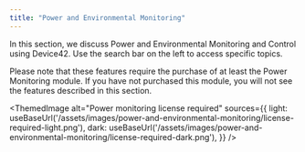 ```yaml
---
title: "Power and Environmental Monitoring"
---
```



In this section, we discuss Power and Environmental Monitoring and Control using Device42. Use the search bar on the left to access specific topics.

Please note that these features require the purchase of at least the Power Monitoring module. If you have not purchased this module, you will not see the features described in this section.

<ThemedImage
  alt="Power monitoring license required"
  sources={{
    light: useBaseUrl('/assets/images/power-and-environmental-monitoring/license-required-light.png'),
    dark: useBaseUrl('/assets/images/power-and-environmental-monitoring/license-required-dark.png'),
  }}
/>




